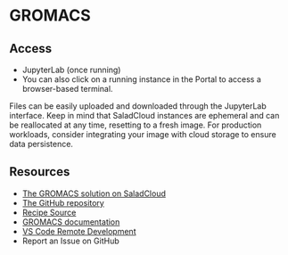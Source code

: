 # GROMACS

## Access
- <Link url={`https://${props.networking.dns}/lab`}>JupyterLab</Link> (once running)
- You can also click on a running instance in the Portal to access a browser-based terminal.

Files can be easily uploaded and downloaded through the JupyterLab interface. Keep in mind that SaladCloud instances are ephemeral and can be reallocated at any time, resetting to a fresh image. For production workloads, consider integrating your image with cloud storage to ensure data persistence.

## Resources

- [The GROMACS solution on SaladCloud](https://docs.salad.com/guides/molecular-dynamics-simulation/gromacs-srcg)
- [The GitHub repository](https://github.com/SaladTechnologies/mds/tree/main/gromacs-srcg)
- [Recipe Source](https://github.com/SaladTechnologies/salad-recipes/tree/master/recipes/gromacs-srcg)
- [GROMACS documentation](https://manual.gromacs.org/current/index.html)
- [VS Code Remote Development](https://docs.salad.com/tutorials/vscode-remote-development#interactive-mode)
- <Link url={`https://github.com/SaladTechnologies/salad-recipes/issues/new?title=GROMACS%20-%20SRCG&body=%3C%21---%20Please%20describe%20the%20issue%20you%20are%20having%20with%20this%20recipe%2C%20and%20include%20as%20much%20detail%20as%20possible%2C%20including%20any%20relevant%20logs.%20--%3E%0AImage%3A%20${props.container.image}`}>Report an Issue on GitHub</Link>
